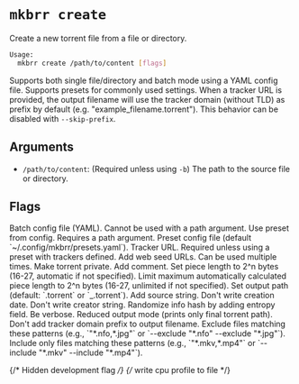 # `mkbrr create`

Create a new torrent file from a file or directory.

```bash
Usage:
  mkbrr create /path/to/content [flags]
```

Supports both single file/directory and batch mode using a YAML config file.
Supports presets for commonly used settings.
When a tracker URL is provided, the output filename will use the tracker domain (without TLD) as prefix by default (e.g. "example_filename.torrent"). This behavior can be disabled with `--skip-prefix`.

## Arguments

-   `/path/to/content`: (Required unless using `-b`) The path to the source file or directory.

## Flags

<ParamField path="--batch, -b" type="string">
  Batch config file (YAML). Cannot be used with a path argument.
</ParamField>

<ParamField path="--preset, -P" type="string">
  Use preset from config. Requires a path argument.
</ParamField>

<ParamField path="--preset-file" type="string">
  Preset config file (default `~/.config/mkbrr/presets.yaml`).
</ParamField>

<ParamField path="--tracker, -t" type="string">
  Tracker URL. Required unless using a preset with trackers defined.
</ParamField>

<ParamField path="--web-seed, -w" type="string[]">
  Add web seed URLs. Can be used multiple times.
</ParamField>

<ParamField path="--private, -p" type="boolean" default="true">
  Make torrent private.
</ParamField>

<ParamField path="--comment, -c" type="string">
  Add comment.
</ParamField>

<ParamField path="--piece-length, -l" type="uint">
  Set piece length to 2^n bytes (16-27, automatic if not specified).
</ParamField>

<ParamField path="--max-piece-length, -m" type="uint">
  Limit maximum automatically calculated piece length to 2^n bytes (16-27, unlimited if not specified).
</ParamField>

<ParamField path="--output, -o" type="string">
  Set output path (default: `<name>.torrent` or `<tracker-prefix>_<name>.torrent`).
</ParamField>

<ParamField path="--source, -s" type="string">
  Add source string.
</ParamField>

<ParamField path="--no-date, -d" type="boolean" default="false">
  Don't write creation date.
</ParamField>

<ParamField path="--no-creator" type="boolean" default="false">
  Don't write creator string.
</ParamField>

<ParamField path="--entropy, -e" type="boolean" default="false">
  Randomize info hash by adding entropy field.
</ParamField>

<ParamField path="--verbose, -v" type="boolean" default="false">
  Be verbose.
</ParamField>

<ParamField path="--quiet" type="boolean" default="false">
  Reduced output mode (prints only final torrent path).
</ParamField>

<ParamField path="--skip-prefix" type="boolean" default="false">
  Don't add tracker domain prefix to output filename.
</ParamField>

<ParamField path="--exclude" type="string[]">
  Exclude files matching these patterns (e.g., `"*.nfo,*.jpg"` or `--exclude "*.nfo" --exclude "*.jpg"`).
</ParamField>

<ParamField path="--include" type="string[]">
  Include only files matching these patterns (e.g., `"*.mkv,*.mp4"` or `--include "*.mkv" --include "*.mp4"`).
</ParamField>

{/* Hidden development flag */}
{/* <ParamField path="--cpuprofile" type="string"> write cpu profile to file </ParamField> */}
